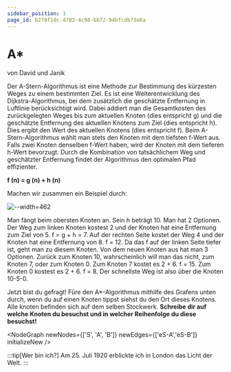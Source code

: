 ```yaml
---
sidebar_position: 1
page_id: b278f1dc-4783-4c98-bb72-94bfcdb73e6a
---
```



# A\*

von David und Janik&#x20;

Der A-Stern-Algorithmus ist eine Methode zur Bestimmung des kürzesten Weges zu einem bestimmten Ziel. Es ist eine Weiterentwicklung des Dijkstra-Algorithmus, bei dem zusätzlich die geschätzte Entfernung in Luftlinie berücksichtigt wird. Dabei addiert man die Gesamtkosten des zurückgelegten Weges bis zum aktuellen Knoten (dies entspricht g) und die geschätzte Entfernung des aktuellen Knotens zum Ziel (dies entspricht h). Dies ergibt den Wert des aktuellen Knotens (dies entspricht f). Beim A-Stern-Algorithmus wählt man stets den Knoten mit dem tiefsten f-Wert aus. Falls zwei Knoten denselben f-Wert haben, wird der Knoten mit dem tieferen h-Wert bevorzugt. Durch die Kombination von tatsächlichem Weg und geschätzter Entfernung findet der Algorithmus den optimalen Pfad effizienter.

**f (n) = g (n) + h (n)**

Machen wir zusammen ein Beispiel durch:

![--width=462](./images/NodeGraphBeispiel.png)

Man fängt beim obersten Knoten an. Sein h beträgt 10. Man hat 2 Optionen. Der Weg zum linken Knoten kostest 2 und der Knoten hat eine Entfernung zum Ziel von 5. f = g + h = 7. Auf der rechten Seite kostet der Weg 4 und der Knoten hat eine Entfernung von 8. f = 12. Da das f auf der linken Seite tiefer ist, geht man zu diesem Knoten. Von dem neuen Knoten aus hat man 3 Optionen. Zurück zum Knoten 10, wahrscheinlich will man das nicht, zum Knoten 7, oder zum Knoten 0. Zum Knoten 7 kostet es 2 + 6. f = 15. Zum Knoten 0 kostest es 2 + 6. f = 8. Der schnellste Weg ist also über die Knoten 10-5-0.

Jetzt bist du gefragt! Füre den A\*-Algorithmus mithilfe des Grafens unten durch, wenn du auf einen Knoten tippst siehst du den Ort dieses Knotens. Alle knoten befinden sich auf dem selben Stockwerk. **Schreibe dir auf welche Knoten du besuchst und in welcher Reihenfolge du diese besuchst!**

<NodeGraph newNodes={['S', 'A', 'B']} newEdges={['eS-A','eS-B']} initializeNew />

:::tip[Wer bin ich?]
Am 25. Juli 1920 erblickte ich in London das Licht der Welt.
:::